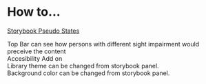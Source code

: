 
<Meta title="How to Use Storybook" />

<div className="row start-align col-lg-12 col-md-12 col-sm-12 py-16">
  <h1 className="row start-align col-lg-12 col-md-12 col-sm-12" id="baseline">How to...</h1>
</div>

<a href="https://storybook.js.org/addons/storybook-addon-pseudo-states">Storybook Pseudo States</a>
<div>
Top Bar can see how persons with different sight impairment would preceive the content
</div>
<div>
Accesibility Add on
</div>

<div>
Library theme can be changed from storybook panel.
</div>


<div>
  Background color can be changed from storybook panel.
</div>
